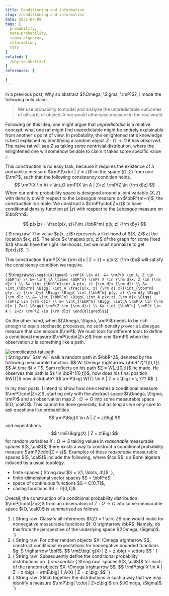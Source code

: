 ```yaml
---
title: Conditioning and information
slug: /conditioning-and-information
date: 2021-04-09
tags: [
  probability,
  meta-probability,
  sigma-algebras,
  information,
  rats
]
related: [
  /why-so-abstract
]
references: [

]
---
```




In a previous post, <Link to="/why-so-abstract">Why so abstract $(\Omega, \Sigma, \rmP)$?</Link>, I made the following bold claim.

> We use probability to model and analyze the unpredictable outcomes of all sorts of objects $X$ we would otherwise measure in the real world.

Following on this idea, one might argue that _unpredictable_ is a relative concept: what one rat might find unpredictable might be entirely explainable from another's point of view.
In probability, the enlightened rat's knowledge is best explained by identifying a random object $Z: \Omega \rightarrow O$ it has *observed*.
The naive rat will see $Z$ as taking some nontrivial distribution, where the enlightened one will somehow be able to claim it takes some specific value $z$.

This construction is no easy task, because it requires the existence of a probability measure $\rmP(\cdot | Z = z)$ on the space $(\Omega, \Sigma)$ from one $\rmP$, such that the following consistency condition holds.
$$ \rmP(X \in A) = \int_O \rmP(X \in A | Z=z) \rmP(Z \in {\rm d}z) $$
When our entire probability space is designed around a joint variable $(X, Z)$ with density $p$ with respect to the Lebesgue measure on $\bbR^{m+n}$, the construction is simple.
We construct a $\rmP(\cdot|Z=z)$ to have conditional density function $p(\cdot|z)$ with respect to the Lebesgue measure on $\bbR^m$.

$$ p(x|z) = \frac{p(x, z)}{\int_{\bbR^m} p(y, z) {\rm d}y} $$

<div style={{ margin: '1em 0' }}>
  <div className="box"
    style={{
      display: 'block',
      margin: '0 auto',
      maxWidth: '800px', 
    }}
    >
    <div 
      style={{ 
        display: 'flex',
        flexWrap: 'wrap', 
        margin: '0 auto' }}>
      <div style={{ 
        width: '100%', 
        maxWidth: '500px', 
        margin: '0 auto',
        border: '1px solid var(--info)',
      }}>
        <Density />
      </div>
      <div style={{ padding: '1em' }}>{ String.raw`
        The value $p(x, z)$ represents a likelihood of $(X, Z)$ at the location $(x, z)$.
        The slice $x \mapsto p(x, z)$ of the graph for some fixed $z$ should have the right likelihoods, but we must normalize to get $p(x|z)$.
      `}</div>
    </div>
  </div>
</div>

This construction $\rmP(X \in {\rm d}x | Z = z) = p(x|z) {\rm d}x$ will satisfy the consistency condition we require.

<Proof>{ String.raw`
  $$\begin{aligned}
    \rmP(X \in A) 
    &= \rmP(X \in A, Z \in \bbR^n) \\
    &= \int_{A \times \bbR^n} \rmP( X \in {\rm d}x, Z \in {\rm d}z ) \\
    &= \int_{\bbR^n}\int_A p(x, z) {\rm d}x {\rm d}z \\
    &= \int_{\bbR^n} \Bigg( \int_A \frac{p(x, z) {\rm d} x}{\int_{\bbR^m} p(y, z) {\rm d}y} \Bigg) \Bigg( \int_{\bbR^m} p(y, z) {\rm d}y \Bigg) {\rm d}z \\
    &= \int_{\bbR^n} \Bigg( \int_A p(x|z) {\rm d}x \Bigg) \rmP(Z \in {\rm d}z) \\
    &= \int_{\bbR^n} \Bigg( \int_A \rmP(X \in {\rm d}x | Z=z) \Bigg) \rmP(Z \in {\rm d}z) \\
    &= \int_{\bbR^n} \rmP(X \in A | Z=z) \rmP(Z \in {\rm d}z)
  \end{aligned}$$
`}</Proof>


On the other hand, when $(\Omega, \Sigma, \rmP)$ needs to be rich enough to equip stochastic processes, no such density $p$ over a Lebesgue measure that can encode $\rmP$.
We must look for different tools to define a conditional measure $\rmP(\cdot|Z=z)$ from one $\rmP$ when the observation $z$ is something like a path.

<div style={{ display: 'flex', marginBottom: '1em' }}>
  <div className="box" style={{ margin: '0 auto', maxWidth: '800px' }}>
    <img src={ ratPath } alt="complicated-rat-path" style={{ maxHeight: '300px', margin: '1em auto', display: 'block' }}/>
    <div style={{ marginTop: '1em' }}>{ String.raw`
        Sam will walk a random path in $\bbR^2$, denoted by the following measurable function.
        $$ W: \Omega \rightarrow (\bbR^2)^{[0,T]} $$
        At time $t < T$, Sam reflects on his path $Z = W|_{[0,t]}$ he made.
        He observes this path is $z \in \bbR^{[0,t]}$; how does his final position $W(T)$ now distribute?
        $$ \rmP\big( W(T) \in A | Z = z \big) = \; ??? $$
      `}
    </div>
  </div>
</div>

In my next posts, I intend to show how one creates a conditional measure $\rmP(\cdot|Z=z)$, starting only with the abstract space $(\Omega, \Sigma, \rmP)$ and an observation map $Z: \Omega \rightarrow O$ into some measurable space $(O, \calO)$.
This cannot be done generally, but as long as we only care to ask questions like probabilities
$$ \rmP\Big(X \in A | Z = z\Big) $$
and expectations 
$$ \rmE\Big(g(X) | Z = z\Big) $$
for random variables $X: \Omega \rightarrow S$ taking values in *reasonable* measurable spaces $(S, \calS)$, there exists a way to construct a conditional probability measure $\rmP(\cdot|Z = z)$.
Examples of these *reasonable* measurable spaces $(S, \calS)$ include the following, where $\calS$ is a Borel algebra induced by a usual topology.

<ul>
  <li>finite spaces { String.raw`$S = \{1, \ldots, d\}$` },</li>
  <li>finite-dimensional vector spaces $S = \bbR^d$,</li>
  <li>space of continuous functions $S = C[0,T]$,</li>
  <li>c&agrave;dl&agrave;g functions $S = D[0,T]$.</li>
</ul>

Overall, the construction of a conditional probability distribution $\rmP(\cdot|Z=z)$ from an observation of $Z: \Omega \rightarrow O$ into some measurable space $(O, \calO)$ is summarized as follows.

<ol>
  <li>{ String.raw`
    Classify all inferences $f(Z) = f \circ Z$ one would make for nonnegative measurable functions $f: O \rightarrow \bbR$.
    Namely, do this from the perspective of the underlying space $(\Omega, \Sigma)$.
  `}</li>
  <li>{ String.raw`
    For other random objects $X: \Omega \rightarrow S$, construct conditional expectations for nonnegative bounded functions $g: S \rightarrow \bbR$.
    $$ \rmE\big( g(X) | Z = z \big) = \cdots $$
  ` }</li>
  <li>{ String.raw`
    Subsequently define the conditional probability distributions on 
  `} <em>reasonable</em> { String.raw` spaces $(S, \calS)$ for each of the random objects $X: \Omega \rightarrow S$.
    $$ \rmP\big( X \in A | Z = z \big) = \rmE\big( 1_A(X) | Z = z \big) $$
  `}</li>
  <li>{ String.raw`
    Stitch together the distributions in such a way that we may identify a measure $\rmP\big( \cdot | Z=z\big)$ on $(\Omega, \Sigma)$.
  `}</li>
</ol>
